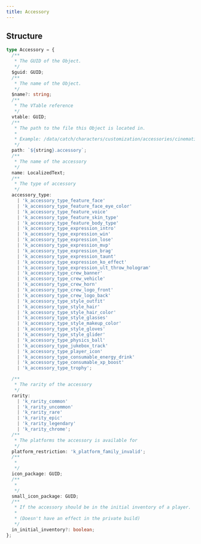 ```yaml
---
title: Accessory
---
```



<InternalsWarningAside />
<WorkInProgressAside />

## Structure

<VJsonHintAside />

```typescript
type Accessory = {
  /**
   * The GUID of the Object.
   */
  $guid: GUID;
  /**
   * The name of the Object.
   */
  $name?: string;
  /**
   * The VTable reference
   */
  vtable: GUID;
  /**
   * The path to the file this Object is located in.
   *
   * Example: /data/catch/characters/customization/accessories/cinematic_lose_038.accessory"
   */
  path: `${string}.accessory`;
  /**
   * The name of the accessory
   */
  name: LocalizedText;
  /**
   * The type of accessory
   */
  accessory_type:
    | 'k_accessory_type_feature_face'
    | 'k_accessory_type_feature_face_eye_color'
    | 'k_accessory_type_feature_voice'
    | 'k_accessory_type_feature_skin_type'
    | 'k_accessory_type_feature_body_type'
    | 'k_accessory_type_expression_intro'
    | 'k_accessory_type_expression_win'
    | 'k_accessory_type_expression_lose'
    | 'k_accessory_type_expression_mvp'
    | 'k_accessory_type_expression_brag'
    | 'k_accessory_type_expression_taunt'
    | 'k_accessory_type_expression_ko_effect'
    | 'k_accessory_type_expression_ult_throw_hologram'
    | 'k_accessory_type_crew_banner'
    | 'k_accessory_type_crew_vehicle'
    | 'k_accessory_type_crew_horn'
    | 'k_accessory_type_crew_logo_front'
    | 'k_accessory_type_crew_logo_back'
    | 'k_accessory_type_style_outfit'
    | 'k_accessory_type_style_hair'
    | 'k_accessory_type_style_hair_color'
    | 'k_accessory_type_style_glasses'
    | 'k_accessory_type_style_makeup_color'
    | 'k_accessory_type_style_gloves'
    | 'k_accessory_type_style_glider'
    | 'k_accessory_type_physics_ball'
    | 'k_accessory_type_jukebox_track'
    | 'k_accessory_type_player_icon'
    | 'k_accessory_type_consumable_energy_drink'
    | 'k_accessory_type_consumable_xp_boost'
    | 'k_accessory_type_trophy';

  /**
   * The rarity of the accessory
   */
  rarity:
    | 'k_rarity_common'
    | 'k_rarity_uncommon'
    | 'k_rarity_rare'
    | 'k_rarity_epic'
    | 'k_rarity_legendary'
    | 'k_rarity_chrome';
  /**
   * The platforms the accessory is available for
   */
  platform_restriction: 'k_platform_family_invalid';
  /**
   *
   */
  icon_package: GUID;
  /**
   *
   */
  small_icon_package: GUID;
  /**
   * If the accessory should be in the initial inventory of a player.
   *
   * (Doesn't have an effect in the private build)
   */
  in_initial_inventory?: boolean;
};
```
